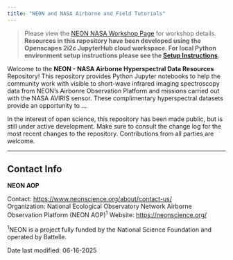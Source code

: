 ```yaml
---
title: "NEON and NASA Airborne and Field Tutorials"
---
```


> Please view the [NEON NASA Workshop Page](https://NEONScience.github.io/neon-nasa-hsi-workshop/) for workshop details. **Resources in this repository have been developed using the Openscapes 2i2c JupyterHub cloud workspace. For local Python environment setup instructions please see the [Setup Instructions](setup/setup_instructions.md).**

Welcome to the **NEON - NASA Airborne Hyperspectral Data Resources** Repository! This repository provides Python Jupyter notebooks to help the community work with visible to short-wave infrared imaging spectroscopy data from NEON's Airbonre Observation Platform and missions carried out with the NASA AVIRIS sensor. These complimentary hyperspectral datasets provide an opportunity to ...

In the interest of open science, this repository has been made public, but is still under active development. Make sure to consult the change log for the most recent changes to the repository. Contributions from all parties are welcome.

---

## Contact Info  

**NEON AOP**

Contact: <https://www.neonscience.org/about/contact-us/>  
Organization: National Ecological Observatory Network Airborne Observation Platform (NEON AOP)^1^  Website: <https://neonscience.org/>  

^1^NEON is a project fully funded by the National Science Foundation and operated by Battelle.

Date last modified: 06-16-2025
